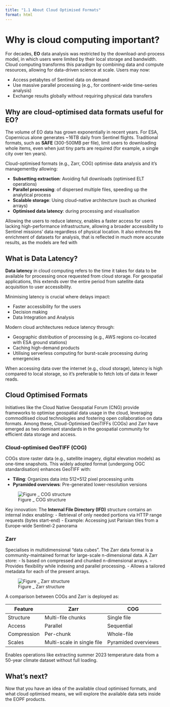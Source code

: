 ```yaml
---
title: "1.1 About Cloud Optimised Formats"
format: html
---
```


# Why is cloud computing important?

For decades, **EO** data analysis was restricted by the download-and-process model, in which users were limited by their local storage and bandwidth. Cloud computing transforms this paradigm by combining data and compute resources, allowing for data-driven science at scale. Users may now:

- Access petabytes of Sentinel data on demand
- Use massive parallel processing (e.g., for continent-wide time-series analysis)
- Exchange results globally without requiring physical data transfers

## Why are cloud-optimised data formats useful for EO?

The volume of EO data has grown exponentially in recent years. For ESA, Copernicus alone generates ~16TB daily from Sentinel flights. Traditional formats, such as **SAFE** (300-500MB per file), limit users to downloading whole items, even when just tiny parts are required (for example, a single city over ten years). 

Cloud-optimised formats (e.g., Zarr, COG) optimise data analysis and it's managementby allowing:

- **Subsetting extraction**: Avoiding full downloads (optimised ELT operations)
- **Parallel processing**: of dispersed multiple files, speeding up the analytical process
- **Scalable storage**: Using cloud-native architecture (such as chunked arrays)
- **Optimised data latency**: during processing and visualisation

Allowing the users to reduce latency, enables a faster access for users lacking high-performance infrastructure, allowing a broader accessibility to Sentinel missions' data regardless of physical location. 
It also enhnces the enrichment of datasets for analysis, that is reflected in much more accurate results, as the models are fed with 

## What is Data Latency?

**Data latency** in cloud computing refers to the time it takes for data to be available for processing once requested from cloud storage. For geospatial applications, this extends over the entire period from satellite data acquisition to user accessibility.

Minimising latency is crucial where delays impact:

- Faster accessibility for the users
- Decision making
- Data Integration and Analysis

Modern cloud architectures reduce latency through:

- Geographic distribution of processing (e.g., AWS regions co-located with ESA ground stations)
- Caching high-demand products
- Utilising serverless computing for burst-scale processing during emergencies

::: {.callout-note}
When accessing data over the internet (e.g., cloud storage), latency is high compared to local storage, so it's preferable to fetch lots of data in fewer reads.
:::

## Cloud Optimised Formats

Initiatives like the Cloud Native Geospatial Forum (CNG) provide frameworks to optimise geospatial data usage in the cloud, leveraging commoditised cloud technologies and fostering open collaboration on data formats. Among these, Cloud-Optimised GeoTIFFs (COGs) and Zarr have emerged as two dominant standards in the geospatial community for efficient data storage and access.

### Cloud-optimised GeoTIFF (COG)

COGs store raster data (e.g., satellite imagery, digital elevation models) as one-time snapshots. This widely adopted format (undergoing OGC standardisation) enhances GeoTIFF with:

- **Tiling**: Organizes data into 512×512 pixel processing units
- **Pyramided overviews**: Pre-generated lower-resolution versions

![Figure _ COG structure](cogtiff.png)

Key innovation: The **Internal File Directory (IFD)** structure contains an internal index enabling:
- Retrieval of only needed portions via HTTP range requests (bytes start-end)
- Example: Accessing just Parisian tiles from a Europe-wide Sentinel-2 panorama

### Zarr

Specialises in multidimensional "data cubes". The Zarr data format is a community-maintained format for large-scale n-dimensional data. 
A Zarr store:
- Is based on compressed and chunked n-dimensional arrays.
- Provides flexibility while indexing and parallel processing.
- Allows a tailored metadata for each of the present arrays.

![Figure _ Zarr structure](cogtiff.png)

A comparison between COGs and Zarr is deployed as:

| Feature | Zarr | COG |
|---------|------|-----|
| Structure | Multi-file chunks | Single file |
| Access | Parallel | Sequential |
| Compression | Per-chunk | Whole-file |
| Scales | Multi-scale in single file | Pyramided overviews |

Enables operations like extracting summer 2023 temperature data from a 50-year climate dataset without full loading.

## What's next?
Now that you have an idea of the available cloud optimised formats, and what cloud optimised means, we will explore the available data sets inside the EOPF products.


